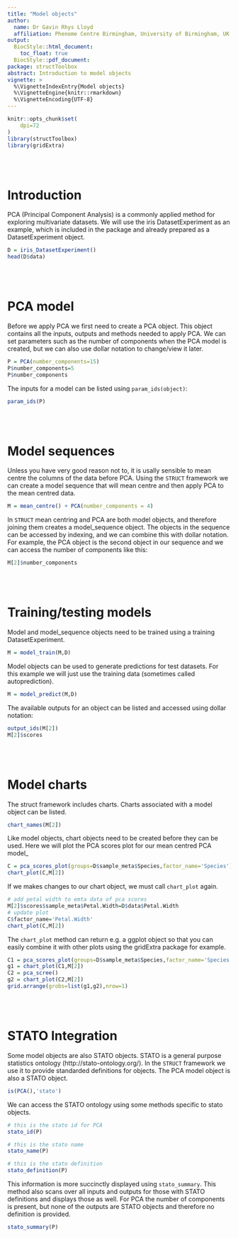 ```yaml
---
title: "Model objects"
author: 
  name: Dr Gavin Rhys Lloyd
  affiliation: Phenome Centre Birmingham, University of Birmingham, UK
output:
  BiocStyle::html_document:
    toc_float: true
  BiocStyle::pdf_document:
package: structToolbox
abstract: Introduction to model objects
vignette: >
  %\VignetteIndexEntry{Model objects}
  %\VignetteEngine{knitr::rmarkdown}
  %\VignetteEncoding{UTF-8}
---
```


```r
knitr::opts_chunk$set(
    dpi=72
)
library(structToolbox)
library(gridExtra)
```

</br></br>

# Introduction
PCA (Principal Component Analysis) is a commonly applied method for exploring multivariate datasets. We will use the iris DatasetExperiment as an example, which is included in the package and already prepared as a DatasetExperiment object.

```r
D = iris_DatasetExperiment()
head(D$data)
```
 
</br></br>

# PCA model
Before we apply PCA we first need to create a PCA object. This object contains all the inputs, outputs and methods needed to apply PCA. We can set parameters such as the number of components when the PCA model is created, but we can also use dollar notation to change/view it later. 

```r
P = PCA(number_components=15)
P$number_components=5
P$number_components
```
  
The inputs for a model can be listed using `param_ids(object)`:

```r
param_ids(P)
```
</br></br>

# Model sequences
Unless you have very good reason not to, it is usally sensible to mean centre the columns of the data before PCA. Using the `STRUCT` framework we can create a model sequence that will mean centre and then apply PCA to the mean centred data.

```r
M = mean_centre() + PCA(number_components = 4)
```
  
In `STRUCT` mean centring and PCA are both model objects, and therefore joining them creates a model_sequence object. The objects in the sequence can be accessed by indexing, and we can combine this with dollar notation. For example, the PCA object is the second object in our sequence and we can access the number of components like this:

```r
M[2]$number_components
```
</br></br>

# Training/testing models
Model and model_sequence objects need to be trained using a training DatasetExperiment.

```r
M = model_train(M,D)
```
  
Model objects can be used to generate predictions for test datasets. For this example we will just use the training data (sometimes called autoprediction).

```r
M = model_predict(M,D)
```

The available outputs for an object can be listed and accessed using dollar notation:
  
```r
output_ids(M[2])
M[2]$scores
```
</br></br>

# Model charts
The struct framework includes charts. Charts associated with a model object can be listed.

```r
chart_names(M[2])
```
  
Like model objects, chart objects need to be created before they can be used. Here we will plot the PCA scores plot for our mean centred PCA model_

```r
C = pca_scores_plot(groups=D$sample_meta$Species,factor_name='Species') # colour by Species
chart_plot(C,M[2])
```
  
If we makes changes to our chart object, we must call `chart_plot` again.

```r
# add petal width to emta data of pca scores
M[2]$scores$sample_meta$Petal.Width=D$data$Petal.Width
# update plot
C$factor_name='Petal.Width'
chart_plot(C,M[2])
```
  
The `chart_plot` method can return e.g. a ggplot object so that you can easily combine it with other plots using the gridExtra package for example.

```r
C1 = pca_scores_plot(groups=D$sample_meta$Species,factor_name='Species') # colour by Species
g1 = chart_plot(C1,M[2])
C2 = pca_scree()
g2 = chart_plot(C2,M[2])
grid.arrange(grobs=list(g1,g2),nrow=1)
```
</br></br>

# STATO Integration
Some model objects are also STATO objects. STATO is a general purpose statistics ontology (http://stato-ontology.org/). In the `STRUCT` framework we use it to provide standarded definitions for objects. The PCA model object is also a STATO object.

```r
is(PCA(),'stato')
```

We can access the STATO ontology using some methods specific to stato objects.

```r
# this is the stato id for PCA
stato_id(P)

# this is the stato name
stato_name(P)

# this is the stato definition
stato_definition(P)
```

This information is more succinctly displayed using `stato_summary`. This method also scans over all inputs and outputs for those with STATO definitions and displays those as well. For PCA the number of components is present, but none of the outputs are STATO objects and therefore no definition is provided.

```r
stato_summary(P)
```



